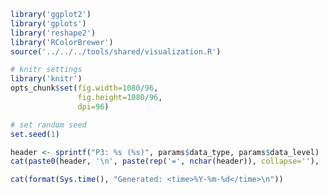 ```r
library('ggplot2')
library('gplots')
library('reshape2')
library('RColorBrewer')
source('../../../tools/shared/visualization.R')
```

```r
# knitr settings
library('knitr')
opts_chunk$set(fig.width=1080/96,
               fig.height=1080/96,
               dpi=96)
```

```r
# set random seed
set.seed(1)
```

```r
header <- sprintf("P3: %s (%s)", params$data_type, params$data_level)
cat(paste0(header, '\n', paste(rep('=', nchar(header)), collapse=''), '\n\n'))

cat(format(Sys.time(), "Generated: <time>%Y-%m-%d</time>\n"))
```
